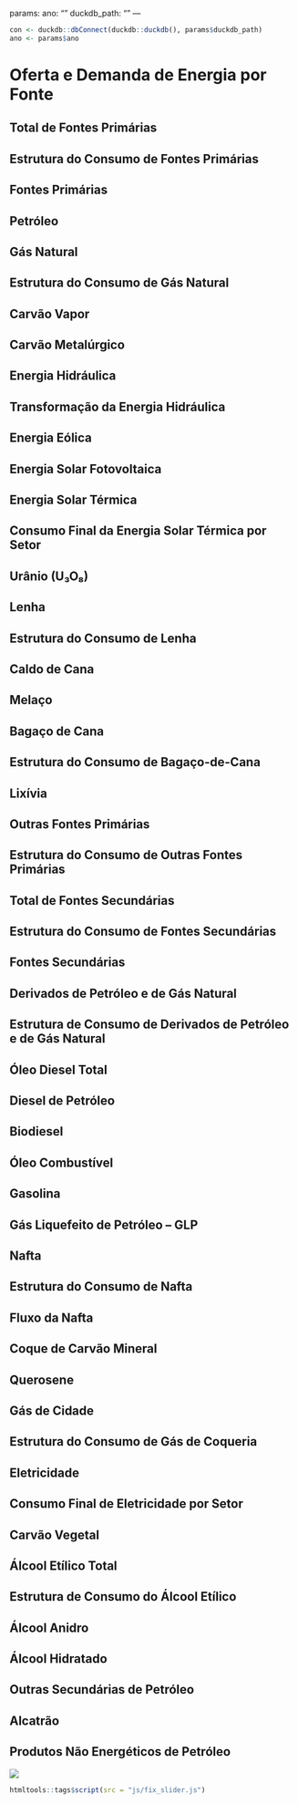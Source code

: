 params:
  ano: ""
  duckdb_path: ""
---

```r
con <- duckdb::dbConnect(duckdb::duckdb(), params$duckdb_path)
ano <- params$ano
```

# Oferta e Demanda de Energia por Fonte

##  Total de Fontes Primárias

## Estrutura do Consumo de Fontes Primárias

## Fontes Primárias

## Petróleo

## Gás Natural

## Estrutura do Consumo de Gás Natural

## Carvão Vapor

## Carvão Metalúrgico

## Energia Hidráulica

## Transformação da Energia Hidráulica

## Energia Eólica

## Energia Solar Fotovoltaica

## Energia Solar Térmica

## Consumo Final da Energia Solar Térmica por Setor

## Urânio (U₃O₈)

## Lenha

## Estrutura do Consumo de Lenha

## Caldo de Cana

## Melaço

## Bagaço de Cana

## Estrutura do Consumo de Bagaço-de-Cana

## Lixívia

## Outras Fontes Primárias

## Estrutura do Consumo de Outras Fontes Primárias

## Total de Fontes Secundárias

## Estrutura do Consumo de Fontes Secundárias

## Fontes Secundárias

## Derivados de Petróleo e de Gás Natural

## Estrutura de Consumo de Derivados de Petróleo e de Gás Natural

## Óleo Diesel Total

## Diesel de Petróleo

## Biodiesel

## Óleo Combustível

## Gasolina

## Gás Liquefeito de Petróleo – GLP

## Nafta

## Estrutura do Consumo de Nafta

## Fluxo da Nafta

## Coque de Carvão Mineral

## Querosene

## Gás de Cidade

## Estrutura do Consumo de Gás de Coqueria

## Eletricidade

## Consumo Final de Eletricidade por Setor

## Carvão Vegetal

## Álcool Etílico Total

## Estrutura de Consumo do Álcool Etílico

## Álcool Anidro

## Álcool Hidratado

## Outras Secundárias de Petróleo

## Alcatrão

## Produtos Não Energéticos de Petróleo


![](../img/capas/imagem_cap_2.png)

```r
htmltools::tags$script(src = "js/fix_slider.js")
```
